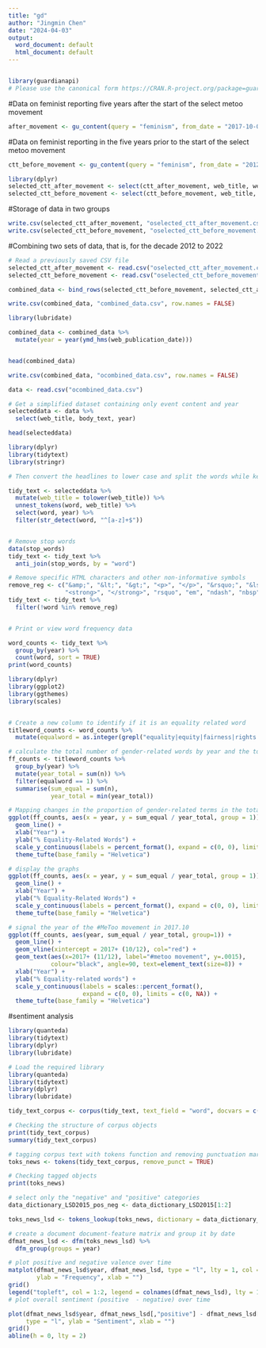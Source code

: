 ```yaml
---
title: "gd"
author: "Jingmin Chen"
date: "2024-04-03"
output:
  word_document: default
  html_document: default
---
```

```r
```
```r
library(guardianapi)
# Please use the canonical form https://CRAN.R-project.org/package=guardianapi to link to this page.
```

#Data on feminist reporting five years after the start of the select metoo movement
```r
after_movement <- gu_content(query = "feminism", from_date = "2017-10-01", to_date = "2022-12-31")
```
#Data on feminist reporting in the five years prior to the start of the select metoo movement
```r
ctt_before_movement <- gu_content(query = "feminism", from_date = "2012-01-01", to_date = "2017-09-30")
```
```r
library(dplyr)
selected_ctt_after_movement <- select(ctt_after_movement, web_title, web_publication_date, body_text)
selected_ctt_before_movement <- select(ctt_before_movement, web_title, web_publication_date, body_text)

```
#Storage of data in two groups
```r
write.csv(selected_ctt_after_movement, "oselected_ctt_after_movement.csv", row.names = FALSE)
write.csv(selected_ctt_before_movement, "oselected_ctt_before_movement.csv", row.names = FALSE)
```

#Combining two sets of data, that is, for the decade 2012 to 2022
```r
# Read a previously saved CSV file
selected_ctt_after_movement <- read.csv("oselected_ctt_after_movement.csv", stringsAsFactors = FALSE)
selected_ctt_before_movement <- read.csv("oselected_ctt_before_movement.csv", stringsAsFactors = FALSE)

combined_data <- bind_rows(selected_ctt_before_movement, selected_ctt_after_movement)

write.csv(combined_data, "combined_data.csv", row.names = FALSE)
```

```r
library(lubridate)

combined_data <- combined_data %>%
  mutate(year = year(ymd_hms(web_publication_date)))


head(combined_data)

```
```r
write.csv(combined_data, "ocombined_data.csv", row.names = FALSE)
```


```r
data <- read.csv("ocombined_data.csv")
```


```r
# Get a simplified dataset containing only event content and year
selecteddata <- data %>%
  select(web_title, body_text, year)

head(selecteddata)
```
```r
library(dplyr)
library(tidytext)
library(stringr)

# Then convert the headlines to lower case and split the words while keeping the year columns

tidy_text <- selecteddata %>%
  mutate(web_title = tolower(web_title)) %>%
  unnest_tokens(word, web_title) %>%
  select(word, year) %>% 
  filter(str_detect(word, "^[a-z]+$"))


# Remove stop words
data(stop_words)
tidy_text <- tidy_text %>%
  anti_join(stop_words, by = "word")

# Remove specific HTML characters and other non-informative symbols
remove_reg <- c("&amp;", "&lt;", "&gt;", "<p>", "</p>", "&rsquo;", "&lsquo;", "&#39;",
                "<strong>", "</strong>", "rsquo", "em", "ndash", "nbsp", "lsquo", "strong")
tidy_text <- tidy_text %>%
  filter(!word %in% remove_reg)


# Print or view word frequency data

word_counts <- tidy_text %>%
  group_by(year) %>%
  count(word, sort = TRUE)
print(word_counts)
```

```r
library(dplyr)
library(ggplot2)
library(ggthemes)
library(scales)


# Create a new column to identify if it is an equality related word
titleword_counts <- word_counts %>%
  mutate(equalword = as.integer(grepl("equality|equity|fairness|rights|parity|justice|discrimination|liberty|empowerment|gap|diversity", word)))

# calculate the total number of gender-related words by year and the total number of words per year
ff_counts <- titleword_counts %>%
  group_by(year) %>%
  mutate(year_total = sum(n)) %>%
  filter(equalword == 1) %>%
  summarise(sum_equal = sum(n),
            year_total = min(year_total))

# Mapping changes in the proportion of gender-related terms in the total number of terms per year
ggplot(ff_counts, aes(x = year, y = sum_equal / year_total, group = 1)) +
  geom_line() +
  xlab("Year") +
  ylab("% Equality-Related Words") +
  scale_y_continuous(labels = percent_format(), expand = c(0, 0), limits = c(0, NA)) +
  theme_tufte(base_family = "Helvetica")

# display the graphs
ggplot(ff_counts, aes(x = year, y = sum_equal / year_total, group = 1)) +
  geom_line() +
  xlab("Year") +
  ylab("% Equality-Related Words") +
  scale_y_continuous(labels = percent_format(), expand = c(0, 0), limits = c(0, NA)) +
  theme_tufte(base_family = "Helvetica")

```
```r
# signal the year of the #MeToo movement in 2017.10
ggplot(ff_counts, aes(year, sum_equal / year_total, group=1)) +
  geom_line() +
  geom_vline(xintercept = 2017+ (10/12), col="red") +
  geom_text(aes(x=2017+ (11/12), label="#metoo movement", y=.0015), 
            colour="black", angle=90, text=element_text(size=8)) +
  xlab("Year") +
  ylab("% Equality-related words") +
  scale_y_continuous(labels = scales::percent_format(),
                     expand = c(0, 0), limits = c(0, NA)) +
  theme_tufte(base_family = "Helvetica")
```
#sentiment analysis 
```r
library(quanteda)
library(tidytext)
library(dplyr)
library(lubridate)

# Load the required library
library(quanteda)
library(tidytext)
library(dplyr)
library(lubridate)

tidy_text_corpus <- corpus(tidy_text, text_field = "word", docvars = c("word", "year"))

# Checking the structure of corpus objects
print(tidy_text_corpus)
summary(tidy_text_corpus)

# tagging corpus text with tokens function and removing punctuation marks
toks_news <- tokens(tidy_text_corpus, remove_punct = TRUE)

# Checking tagged objects
print(toks_news)

# select only the "negative" and "positive" categories
data_dictionary_LSD2015_pos_neg <- data_dictionary_LSD2015[1:2]

toks_news_lsd <- tokens_lookup(toks_news, dictionary = data_dictionary_LSD2015_pos_neg)

# create a document document-feature matrix and group it by date
dfmat_news_lsd <- dfm(toks_news_lsd) %>% 
  dfm_group(groups = year)

# plot positive and negative valence over time
matplot(dfmat_news_lsd$year, dfmat_news_lsd, type = "l", lty = 1, col = 1:2,
        ylab = "Frequency", xlab = "")
grid()
legend("topleft", col = 1:2, legend = colnames(dfmat_news_lsd), lty = 1, bg = "white")
# plot overall sentiment (positive  - negative) over time

plot(dfmat_news_lsd$year, dfmat_news_lsd[,"positive"] - dfmat_news_lsd[,"negative"], 
     type = "l", ylab = "Sentiment", xlab = "")
grid()
abline(h = 0, lty = 2)
```








